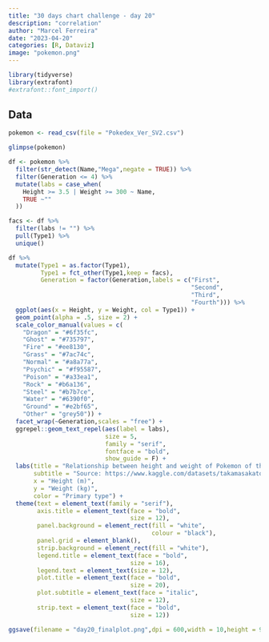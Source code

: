 ```yaml
---
title: "30 days chart challenge - day 20"
description: "correlation"
author: "Marcel Ferreira"
date: "2023-04-20"
categories: [R, Dataviz]
image: "pokemon.png"
---
```


```r
library(tidyverse)
library(extrafont)
#extrafont::font_import()
```

## Data

```r
pokemon <- read_csv(file = "Pokedex_Ver_SV2.csv")
```


```r
glimpse(pokemon)
```


```r
df <- pokemon %>%
  filter(str_detect(Name,"Mega",negate = TRUE)) %>%
  filter(Generation <= 4) %>%
  mutate(labs = case_when(
    Height >= 3.5 | Weight >= 300 ~ Name,
    TRUE ~""
  )) 

facs <- df %>%
  filter(labs != "") %>%
  pull(Type1) %>%
  unique()

df %>%
  mutate(Type1 = as.factor(Type1),
         Type1 = fct_other(Type1,keep = facs),
         Generation = factor(Generation,labels = c("First",
                                                   "Second",
                                                   "Third",
                                                   "Fourth"))) %>%
  ggplot(aes(x = Height, y = Weight, col = Type1)) +
  geom_point(alpha = .5, size = 2) +
  scale_color_manual(values = c(
    "Dragon" = "#6f35fc",
    "Ghost" = "#735797",
    "Fire" = "#ee8130",
    "Grass" = "#7ac74c",
    "Normal" = "#a8a77a",
    "Psychic" = "#f95587",
    "Poison" = "#a33ea1",
    "Rock" = "#b6a136",
    "Steel" = "#b7b7ce",
    "Water" = "#6390f0",
    "Ground" = "#e2bf65",
    "Other" = "grey50")) +
  facet_wrap(~Generation,scales = "free") +
  ggrepel::geom_text_repel(aes(label = labs),
                           size = 5, 
                           family = "serif",
                           fontface = "bold",
                           show_guide = F) +
  labs(title = "Relationship between height and weight of Pokemon of the first 4 generations.",
       subtitle = "Source: https://www.kaggle.com/datasets/takamasakato/pokemon-all-status-data",
       x = "Height (m)",
       y = "Weight (kg)",
       color = "Primary type") +
  theme(text = element_text(family = "serif"),
        axis.title = element_text(face = "bold",
                                  size = 12),
        panel.background = element_rect(fill = "white",
                                        colour = "black"),
        panel.grid = element_blank(),
        strip.background = element_rect(fill = "white"),
        legend.title = element_text(face = "bold",
                                  size = 16),
        legend.text = element_text(size = 12),
        plot.title = element_text(face = "bold",
                                  size = 20),
        plot.subtitle = element_text(face = "italic",
                                  size = 12),
        strip.text = element_text(face = "bold",
                                  size = 12))
```

```r
ggsave(filename = "day20_finalplot.png",dpi = 600,width = 10,height = 9)
```


